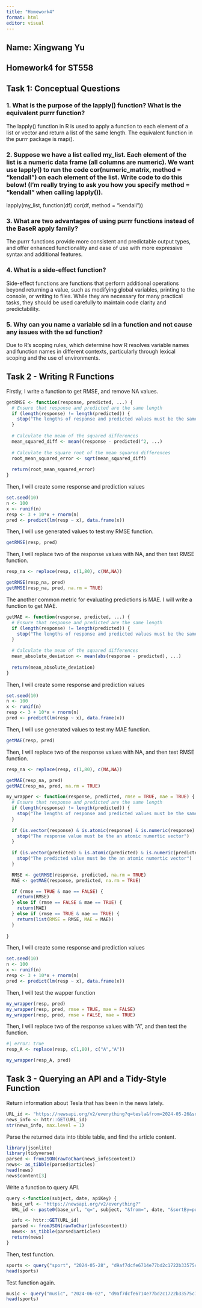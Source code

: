 ```yaml
---
title: "Homework4"
format: html
editor: visual
---
```


## Name: Xingwang Yu

## Homework4 for ST558

## Task 1: Conceptual Questions

### 1. What is the purpose of the lapply() function? What is the equivalent purrr function?

The lapply() function in R is used to apply a function to each element of a list or vector and return a list of the same length. The equivalent function in the purrr package is map().

### 2. Suppose we have a list called my_list. Each element of the list is a numeric data frame (all columns are numeric). We want use lapply() to run the code cor(numeric_matrix, method = "kendall") on each element of the list. Write code to do this below! (I’m really trying to ask you how you specify method = "kendall" when calling lapply()).

lapply(my_list, function(df) cor(df, method = "kendall"))

### 3. What are two advantages of using purrr functions instead of the BaseR apply family?

The purrr functions provide more consistent and predictable output types, and offer enhanced functionality and ease of use with more expressive syntax and additional features.

### 4. What is a side-effect function?

Side-effect functions are functions that perform additional operations beyond returning a value, such as modifying global variables, printing to the console, or writing to files. While they are necessary for many practical tasks, they should be used carefully to maintain code clarity and predictability.

### 5. Why can you name a variable sd in a function and not cause any issues with the sd function?

Due to R's scoping rules, which determine how R resolves variable names and function names in different contexts, particularly through lexical scoping and the use of environments.

## Task 2 - Writing R Functions

Firstly, I write a function to get RMSE, and remove NA values.

```r
getRMSE <- function(response, predicted, ...) {
  # Ensure that response and predicted are the same length
  if (length(response) != length(predicted)) {
    stop("The lengths of response and predicted values must be the same")
  }
  
  # Calculate the mean of the squared differences
  mean_squared_diff <- mean((response - predicted)^2, ...)
  
  # Calculate the square root of the mean squared differences
  root_mean_squared_error <- sqrt(mean_squared_diff)
  
  return(root_mean_squared_error)
}
```

Then, I will create some response and prediction values

```r
set.seed(10)
n <- 100
x <- runif(n)
resp <- 3 + 10*x + rnorm(n)
pred <- predict(lm(resp ~ x), data.frame(x))
```

Then, I will use generated values to test my RMSE function.

```r
getRMSE(resp, pred)
```

Then, I will replace two of the response values with NA, and then test RMSE function.

```r
resp_na <- replace(resp, c(1,80), c(NA,NA))

getRMSE(resp_na, pred)
getRMSE(resp_na, pred, na.rm = TRUE)
```

The another common metric for evaluating predictions is MAE. I will write a function to get MAE.

```r
getMAE <- function(response, predicted, ...) {
  # Ensure that response and predicted are the same length
  if (length(response) != length(predicted)) {
    stop("The lengths of response and predicted values must be the same")
  }
  
  # Calculate the mean of the squared differences
  mean_absolute_deviation <- mean(abs(response - predicted), ...)
  
  return(mean_absolute_deviation)
}
```

Then, I will create some response and prediction values

```r
set.seed(10)
n <- 100
x <- runif(n)
resp <- 3 + 10*x + rnorm(n)
pred <- predict(lm(resp ~ x), data.frame(x))
```

Then, I will use generated values to test my MAE function.

```r
getMAE(resp, pred)
```

Then, I will replace two of the response values with NA, and then test RMSE function.

```r
resp_na <- replace(resp, c(1,80), c(NA,NA))

getMAE(resp_na, pred)
getMAE(resp_na, pred, na.rm = TRUE)
```

```r
my_wrapper <- function(response, predicted, rmse = TRUE, mae = TRUE) {
  # Ensure that response and predicted are the same length
  if (length(response) != length(predicted)) {
    stop("The lengths of response and predicted values must be the same")
  }
  
  if (is.vector(response) & is.atomic(response) & is.numeric(response) == FALSE) {
    stop("The response value must be the an atomic numertic vector")
  }
  
  if (is.vector(predicted) & is.atomic(predicted) & is.numeric(predicted) == FALSE) {
    stop("The predicted value must be the an atomic numertic vector")
  }

  RMSE <- getRMSE(response, predicted, na.rm = TRUE)
  MAE <- getMAE(response, predicted, na.rm = TRUE)

  if (rmse == TRUE & mae == FALSE) {
    return(RMSE)
  } else if (rmse == FALSE & mae == TRUE) {
    return(MAE)
  } else if (rmse == TRUE & mae == TRUE) {
    return(list(RMSE = RMSE, MAE = MAE))
  }
  
} 
```

Then, I will create some response and prediction values

```r
set.seed(10)
n <- 100
x <- runif(n)
resp <- 3 + 10*x + rnorm(n)
pred <- predict(lm(resp ~ x), data.frame(x))
```

Then, I will test the wapper function

```r
my_wrapper(resp, pred)
my_wrapper(resp, pred, rmse = TRUE, mae = FALSE)
my_wrapper(resp, pred, rmse = FALSE, mae = TRUE)
```

Then, I will replace two of the response values with "A", and then test the function.

```r
#| error: true
resp_A <- replace(resp, c(1,80), c("A","A"))

my_wrapper(resp_A, pred)
```

## Task 3 - Querying an API and a Tidy-Style Function

Return information about Tesla that has been in the news lately.

```r
URL_id <- "https://newsapi.org/v2/everything?q=tesla&from=2024-05-26&sortBy=publishedAt&apiKey=d9af7dcfe6714e77bd2c1722b33575c7"
news_info <- httr::GET(URL_id)
str(news_info, max.level = 1)
```

Parse the returned data into tibble table, and find the article content.

```r
library(jsonlite)
library(tidyverse)
parsed <- fromJSON(rawToChar(news_info$content)) 
news<- as_tibble(parsed$articles)
head(news)
news$content[3]
```

Write a function to query API.

```r
query <-function(subject, date, apiKey) {
  base_url <- "https://newsapi.org/v2/everything?"
  URL_id <- paste0(base_url, "q=", subject, "&from=", date, "&sortBy=publishedAt&apiKey=", apiKey)

  info <- httr::GET(URL_id)
  parsed <- fromJSON(rawToChar(info$content)) 
  news<- as_tibble(parsed$articles)
  return(news)
}
```

Then, test function.

```r
sports <- query("sport", "2024-05-28", "d9af7dcfe6714e77bd2c1722b33575c7")
head(sports)
```

Test function again.

```r
music <- query("music", "2024-06-02", "d9af7dcfe6714e77bd2c1722b33575c7")
head(sports)
```

```r
```

```r
```
